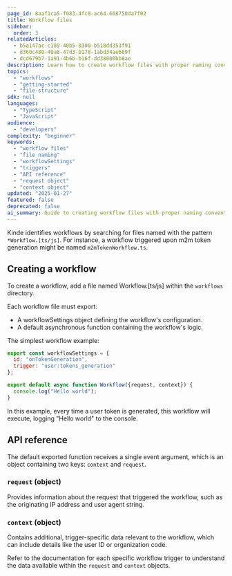 ```yaml
---
page_id: 8aaf1ca5-f083-4fc0-ac64-668750da7f02
title: Workflow files
sidebar:
  order: 3
relatedArticles:
  - b5a147ac-c189-40b5-8300-b518dd353f91
  - d360c480-49a8-47d3-b178-1abd34ae669f
  - dcd679b7-1a91-4b6b-b16f-dd38000bb8ae
description: Learn how to create workflow files with proper naming conventions, workflowSettings configuration, and API reference for request and context objects in Kinde workflows.
topics:
  - "workflows"
  - "getting-started"
  - "file-structure"
sdk: null
languages:
  - "TypeScript"
  - "JavaScript"
audience:
  - "developers"
complexity: "beginner"
keywords:
  - "workflow files"
  - "file naming"
  - "workflowSettings"
  - "triggers"
  - "API reference"
  - "request object"
  - "context object"
updated: "2025-01-27"
featured: false
deprecated: false
ai_summary: Guide to creating workflow files with proper naming conventions, workflowSettings configuration, and API reference for request and context objects in Kinde workflows.
---
```


Kinde identifies workflows by searching for files named with the pattern `*Workflow.[ts/js]`. For instance, a workflow triggered upon m2m token generation might be named `m2mTokenWorkflow.ts`.

## Creating a workflow

To create a workflow, add a file named Workflow.[ts/js] within the `workflows` directory.

Each workflow file must export:

- A workflowSettings object defining the workflow's configuration.
- A default asynchronous function containing the workflow's logic.

The simplest workflow example:

```js
export const workflowSettings = {
  id: "onTokenGeneration",
  trigger: "user:tokens_generation"
};

export default async function Workflow({request, context}) {
  console.log("Hello world");
}
```

In this example, every time a user token is generated, this workflow will execute, logging "Hello world" to the console.

## API reference

The default exported function receives a single event argument, which is an object containing two keys: `context` and `request`.

### `request` (object)

Provides information about the request that triggered the workflow, such as the originating IP address and user agent string.

### `context` (object)

Contains additional, trigger-specific data relevant to the workflow, which can include details like the user ID or organization code.

Refer to the documentation for each specific workflow trigger to understand the data available within the `request` and `context` objects.

